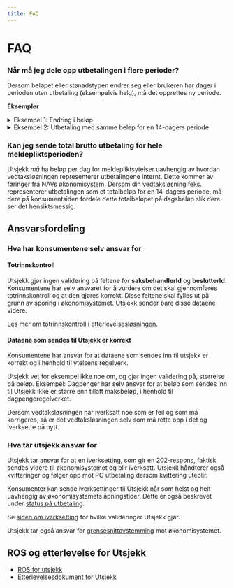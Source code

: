 ```yaml
---
title: FAQ
---
```


# FAQ

### Når må jeg dele opp utbetalingen i flere perioder?
Dersom beløpet eller stønadstypen
endrer seg eller brukeren har dager i perioden uten utbetaling (eksempelvis helg), må det opprettes ny periode.

**Eksempler**
<details>
    <summary>Eksempel 1: Endring i beløp</summary>
    Bruker skal ha utbetaling mandag-fredag med 500kr/dag tom onsdag og 400kr/dag fom torsdag. Det representeres med følgende utbetalingsperioder:
    ```json5
    [
      {
          "beløp": 500,
          "satstype": "DAGLIG",
          "fraOgMed": "2023-11-13",
          "tilOgMed": "2023-11-15"
      },
      {
          "beløp": 400,
          "satstype": "DAGLIG",
          "fraOgMed": "2023-11-16",
          "tilOgMed": "2023-11-17"
      }
    ]
    ```
</details>

<details>
    <summary>Eksempel 2: Utbetaling med samme beløp for en 14-dagers periode</summary>
    Bruker skal ha 500kr/dag for 14 dager, med unntak av helger. Det representeres med følgende utbetalingsperioder:
    ```json
    [
      {
          "beløp": 500,
          "satstype": "DAGLIG",
          "fraOgMed": "2023-11-13",
          "tilOgMed": "2023-11-17"
      },
      {
          "beløp": 500,
          "satstype": "DAGLIG",
          "fraOgMed": "2023-11-20",
          "tilOgMed": "2023-11-24"
      }
    ]
    ```
</details>

### Kan jeg sende total brutto utbetaling for hele meldepliktsperioden?
Utsjekk _må_ ha beløp per dag for meldepliktsytelser uavhengig av hvordan vedtaksløsningen representerer utbetalingene
internt. Dette kommer av føringer fra NAVs økonomisystem. Dersom din vedtaksløsning feks. representerer utbetalingen som et
totalbeløp for en 14-dagers periode, må dere på konsumentsiden fordele dette totalbeløpet på dagsbeløp slik dere ser det hensiktsmessig.

## Ansvarsfordeling

### Hva har konsumentene selv ansvar for


#### Totrinnskontroll
Utsjekk gjør ingen validering på feltene for **saksbehandlerId** og **beslutterId**. Konsumentene har selv ansvaret for å vurdere om det skal gjennomføres totrinnskontroll og at den gjøres korrekt. Disse feltene skal fylles ut på grunn av sporing i økonomisystemet. Utsjekk sender bare disse dataene videre.

Les mer om [totrinnskontroll i etterlevelsesløsningen](https://etterlevelse.ansatt.nav.no/krav/119/1).

#### Dataene som sendes til Utsjekk er korrekt
Konsumentene har ansvar for at dataene som sendes inn til utsjekk er korrekt og i henhold til ytelsens regelverk.

Utsjekk vet for eksempel ikke noe om, og gjør ingen validering på, størrelse på beløp. Eksempel: Dagpenger har selv ansvar for at beløp som sendes inn til Utsjekk ikke er større enn tillatt maksbeløp, i henhold til dagpengeregelverket. 

Dersom vedtaksløsningen har iverksatt noe som er feil og som må korrigeres, så er det vedtaksløsningen selv som må rette opp i det og iverksette på nytt.

### Hva tar utsjekk ansvar for

Utsjekk tar ansvar for at en iverksetting, som gir en 202-respons, faktisk sendes videre til økonomisystemet og blir iverksatt. Utsjekk håndterer også kvitteringer og følger opp mot PO utbetaling dersom kvittering uteblir.

Konsumenter kan sende iverksettinger til Utsjekk når som helst og helt uavhengig av økonomisystemets åpningstider. Dette er også beskrevet under [status på utbetaling](/for_konsumenter/status#med-rest).

Se [siden om iverksetting](/for_konsumenter/utbetaling/iverksetting) for hvilke valideringer Utsjekk gjør.

Utsjekk tar også ansvar for [grensesnittavstemming](/for_konsumenter/avstemming) mot økonomisystemet.


## ROS og etterlevelse for Utsjekk

* [ROS for utsjekk](https://apps.powerapps.com/play/f8517640-ea01-46e2-9c09-be6b05013566?app=567&ID=1674)
* [Etterlevelsesdokument for Utsjekk](https://etterlevelse.ansatt.nav.no/dokumentasjon/85240a1e-2b08-4298-b7a3-bbb520472dac)
